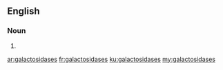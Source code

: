==English==

===Noun===
{{head|en|noun plural form}}

# {{plural of|galactosidase|lang=en}}

[[ar:galactosidases]]
[[fr:galactosidases]]
[[ku:galactosidases]]
[[my:galactosidases]]